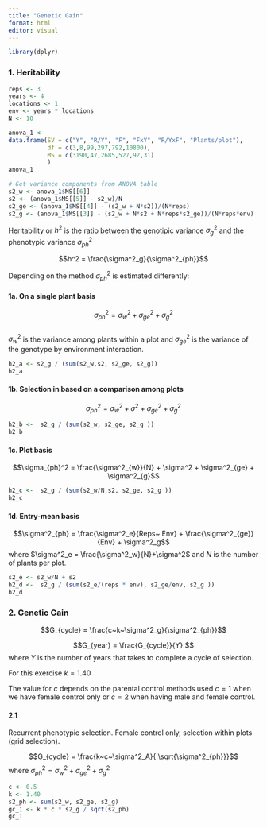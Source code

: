 ```yaml
---
title: "Genetic Gain"
format: html
editor: visual
---
```


```r
library(dplyr)
```

### 1. Heritability

```r
reps <- 3
years <- 4
locations <- 1
env <- years * locations
N <- 10

anova_1 <- 
data.frame(SV = c("Y", "R/Y", "F", "FxY", "R/YxF", "Plants/plot"), 
           df = c(3,8,99,297,792,10800), 
           MS = c(3190,47,2685,527,92,31)
           )
anova_1
```

```r
# Get variance components from ANOVA table
s2_w <- anova_1$MS[[6]]
s2 <- (anova_1$MS[[5]] - s2_w)/N
s2_ge <- (anova_1$MS[[4]] - (s2_w + N*s2))/(N*reps)
s2_g <- (anova_1$MS[[3]] - (s2_w + N*s2 + N*reps*s2_ge))/(N*reps*env)
```


Heritability or $h^2$ is the ratio between the genotipic variance $\sigma^2_g$ and the phenotypic variance $\sigma^2_{ph}$

$$h^2 = \frac{\sigma^2_g}{\sigma^2_{ph}}$$



Depending on the method $\sigma^2_{ph}$ is estimated differently:

#### 1a. On a single plant basis
  
$$\sigma_{ph}^2 = \sigma^2_{w} + \sigma^2_{ge} + \sigma^2_{g}$$  
$\sigma^2_{w}$ is the variance among plants within a plot and $\sigma^2_{ge}$ is the variance of the genotype by environment interaction.   


```r
h2_a <- s2_g / (sum(s2_w,s2, s2_ge, s2_g))
h2_a
```


#### 1b. Selection in based on a comparison among plots
  
$$\sigma_{ph}^2 = \sigma^2_{w} + \sigma^2 + \sigma^2_{ge} + \sigma^2_{g}$$

```r
h2_b <-  s2_g / (sum(s2_w, s2_ge, s2_g ))
h2_b
```

  
#### 1c. Plot basis

$$\sigma_{ph}^2 = \frac{\sigma^2_{w}}{N} + \sigma^2 + \sigma^2_{ge} + \sigma^2_{g}$$
  

```r
h2_c <-  s2_g / (sum(s2_w/N,s2, s2_ge, s2_g ))
h2_c
```


#### 1d. Entry-mean basis
  
$$\sigma^2_{ph} = \frac{\sigma^2_e}{Reps~ Env} + \frac{\sigma^2_{ge}}{Env} + \sigma^2_g$$
where $\sigma^2_e = \frac{\sigma^2_w}{N}+\sigma^2$ and $N$ is the number of plants per plot. 


```r
s2_e <- s2_w/N + s2
h2_d <-  s2_g / (sum(s2_e/(reps * env), s2_ge/env, s2_g ))
h2_d
```

### 2. Genetic Gain

$$G_{cycle} = \frac{c~k~\sigma^2_g}{\sigma^2_{ph}}$$

$$G_{year} = \frac{G_{cycle}}{Y} $$
where $Y$ is the number of years that takes to complete a cycle of selection.

For this exercise $k  = 1.40$

The value for $c$ depends on the parental control methods used $c = 1$ when we have female control only or $c = 2$ when having male and female control.

#### 2.1 

Recurrent phenotypic selection. Female control only, selection within plots (grid selection).

$$G_{cycle} = \frac{k~c~\sigma^2_A}{ \sqrt{\sigma^2_{ph}}}$$
where $\sigma^2_{ph} = \sigma^2_{w} + \sigma^2_{ge} + \sigma^2_{g}$

```r
c <- 0.5
k <- 1.40
s2_ph <- sum(s2_w, s2_ge, s2_g)
gc_1 <- k * c * s2_g / sqrt(s2_ph)
gc_1
```


